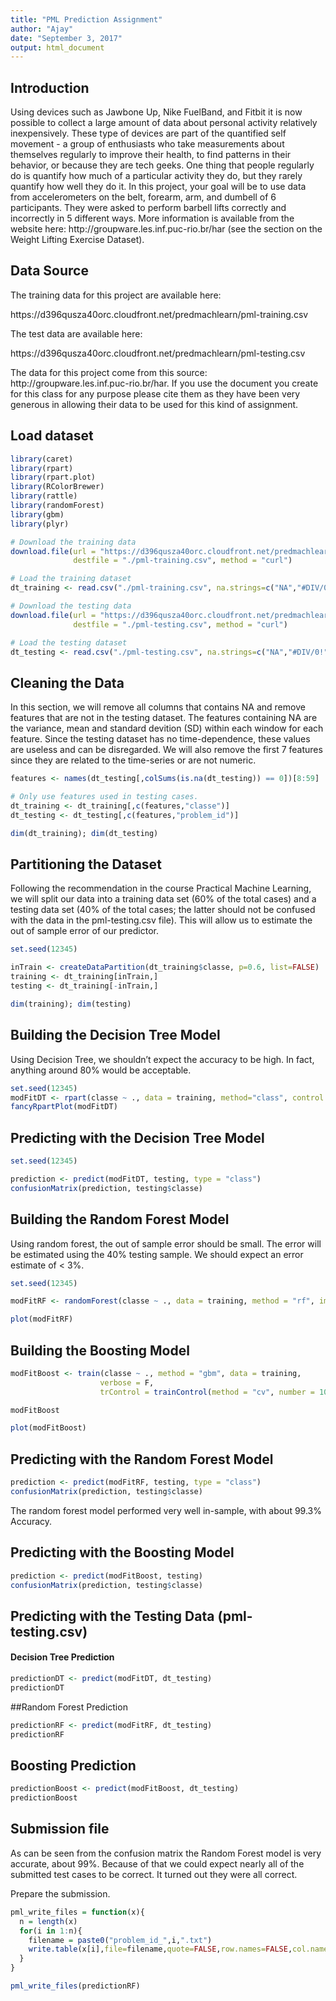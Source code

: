 ---
title: "PML Prediction Assignment"
author: "Ajay"
date: "September 3, 2017"
output: html_document
---
## Introduction

Using devices such as Jawbone Up, Nike FuelBand, and Fitbit it is now possible to collect a large amount of data about personal activity relatively inexpensively. These type of devices are part of the quantified self movement - a group of enthusiasts who take measurements about themselves regularly to improve their health, to find patterns in their behavior, or because they are tech geeks. One thing that people regularly do is quantify how much of a particular activity they do, but they rarely quantify how well they do it. In this project, your goal will be to use data from accelerometers on the belt, forearm, arm, and dumbell of 6 participants. They were asked to perform barbell lifts correctly and incorrectly in 5 different ways. More information is available from the website here: http://groupware.les.inf.puc-rio.br/har (see the section on the Weight Lifting Exercise Dataset).

## Data Source 

The training data for this project are available here:

https://d396qusza40orc.cloudfront.net/predmachlearn/pml-training.csv

The test data are available here:

https://d396qusza40orc.cloudfront.net/predmachlearn/pml-testing.csv

The data for this project come from this source: http://groupware.les.inf.puc-rio.br/har. If you use the document you create for this class for any purpose please cite them as they have been very generous in allowing their data to be used for this kind of assignment.

## Load dataset
```{r}
library(caret)
library(rpart)
library(rpart.plot)
library(RColorBrewer)
library(rattle)
library(randomForest)
library(gbm)
library(plyr)
```


```{r}
# Download the training data
download.file(url = "https://d396qusza40orc.cloudfront.net/predmachlearn/pml-training.csv", 
              destfile = "./pml-training.csv", method = "curl")

# Load the training dataset
dt_training <- read.csv("./pml-training.csv", na.strings=c("NA","#DIV/0!",""))

# Download the testing data
download.file(url = "https://d396qusza40orc.cloudfront.net/predmachlearn/pml-testing.csv", 
              destfile = "./pml-testing.csv", method = "curl")

# Load the testing dataset
dt_testing <- read.csv("./pml-testing.csv", na.strings=c("NA","#DIV/0!",""))
```
## Cleaning the Data

In this section, we will remove all columns that contains NA and remove features that are not in the testing dataset. The features containing NA are the variance, mean and standard devition (SD) within each window for each feature. Since the testing dataset has no time-dependence, these values are useless and can be disregarded. We will also remove the first 7 features since they are related to the time-series or are not numeric.

```{r}
features <- names(dt_testing[,colSums(is.na(dt_testing)) == 0])[8:59]

# Only use features used in testing cases.
dt_training <- dt_training[,c(features,"classe")]
dt_testing <- dt_testing[,c(features,"problem_id")]

dim(dt_training); dim(dt_testing)
```
## Partitioning the Dataset

Following the recommendation in the course Practical Machine Learning, we will split our data into a training data set (60% of the total cases) and a testing data set (40% of the total cases; the latter should not be confused with the data in the pml-testing.csv file). This will allow us to estimate the out of sample error of our predictor.

```{r}
set.seed(12345)

inTrain <- createDataPartition(dt_training$classe, p=0.6, list=FALSE)
training <- dt_training[inTrain,]
testing <- dt_training[-inTrain,]

dim(training); dim(testing)
```
## Building the Decision Tree Model

Using Decision Tree, we shouldn't expect the accuracy to be high. In fact, anything around 80% would be acceptable.

```{r}
set.seed(12345)
modFitDT <- rpart(classe ~ ., data = training, method="class", control = rpart.control(method = "cv", number = 10))
fancyRpartPlot(modFitDT)
```
## Predicting with the Decision Tree Model

```{r}
set.seed(12345)

prediction <- predict(modFitDT, testing, type = "class")
confusionMatrix(prediction, testing$classe)
```
## Building the Random Forest Model

Using random forest, the out of sample error should be small. The error will be estimated using the 40% testing sample. We should expect an error estimate of < 3%.

```{r}
set.seed(12345)

modFitRF <- randomForest(classe ~ ., data = training, method = "rf", importance = T, trControl = trainControl(method = "cv", classProbs=TRUE,savePredictions=TRUE,allowParallel=TRUE, number = 10))

plot(modFitRF)
```
## Building the Boosting Model

```{r}
modFitBoost <- train(classe ~ ., method = "gbm", data = training,
                    verbose = F,
                    trControl = trainControl(method = "cv", number = 10))

modFitBoost
```
```{r}
plot(modFitBoost)
```
## Predicting with the Random Forest Model

```{r}
prediction <- predict(modFitRF, testing, type = "class")
confusionMatrix(prediction, testing$classe)
```
The random forest model performed very well in-sample, with about 99.3% Accuracy.

## Predicting with the Boosting Model

```{r}
prediction <- predict(modFitBoost, testing)
confusionMatrix(prediction, testing$classe)
```
## Predicting with the Testing Data (pml-testing.csv)

#### Decision Tree Prediction
```{r}
predictionDT <- predict(modFitDT, dt_testing)
predictionDT
```
##Random Forest Prediction

```{r}
predictionRF <- predict(modFitRF, dt_testing)
predictionRF
```
## Boosting Prediction

```{r}
predictionBoost <- predict(modFitBoost, dt_testing)
predictionBoost
```
## Submission file

As can be seen from the confusion matrix the Random Forest model is very accurate, about 99%. Because of that we could expect nearly all of the submitted test cases to be correct. It turned out they were all correct.

Prepare the submission.

```{r}
pml_write_files = function(x){
  n = length(x)
  for(i in 1:n){
    filename = paste0("problem_id_",i,".txt")
    write.table(x[i],file=filename,quote=FALSE,row.names=FALSE,col.names=FALSE)
  }
}

pml_write_files(predictionRF)
```









